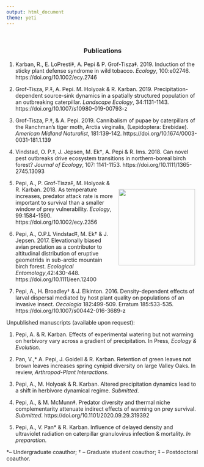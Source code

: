 ```yaml
---
output: html_document
theme: yeti
---
```


<br>
  <center>
  ### Publications
  </center>
  
  
1. Karban, R., E. LoPresti‡, A. Pepi & P. Grof-Tisza‡. 2019. Induction of the  sticky plant defense syndrome in wild tobacco. *Ecology*, 100:e02746. https://doi.org/10.1002/ecy.2746

2. Grof-Tisza, P.‡, A. Pepi. M. Holyoak & R. Karban. 2019. Precipitation-dependent source-sink dynamics in a spatially structured population of an outbreaking caterpillar. *Landscape Ecology*, 34:1131-1143. https://doi.org/10.1007/s10980-019-00793-z

3. Grof-Tisza, P.‡, & A. Pepi. 2019. Cannibalism of pupae by caterpillars of the Ranchman’s tiger moth, Arctia virginalis, (Lepidoptera: Erebidae). *American Midland Naturalist*, 181:139-142. https://doi.org/10.1674/0003-0031-181.1.139

4. Vindstad, O. P.‡, J. Jepsen, M. Ek†, A. Pepi & R. Ims. 2018. Can novel pest outbreaks drive ecosystem transitions in northern-boreal birch forest? *Journal of Ecology*, 107: 1141-1153. https://doi.org/10.1111/1365-2745.13093

<div style= "float:right;position: relative; top: 0px;padding:10px;">
![](pics/ecology_cover.png){width=200px}
</div>

5. Pepi, A., P. Grof-Tisza‡, M. Holyoak & R. Karban. 2018. As temperature increases, predator attack rate is more important to survival than a smaller window of prey vulnerability. *Ecology*, 99:1584-1590. https://doi.org/10.1002/ecy.2356

6. Pepi, A., O.P.L Vindstad‡, M. Ek† & J. Jepsen. 2017. Elevationally biased avian predation as a contributor to altitudinal distribution of eruptive geometrids in sub-arctic mountain birch forest. *Ecological Entomology*,42:430-448. https://doi.org/10.1111/een.12400

7. Pepi, A., H. Broadley† & J. Elkinton. 2016. Density-dependent effects of larval dispersal mediated by host plant quality on populations of an invasive insect. *Oecologia* 182:499-509. Erratum 185:533-535. https://doi.org/10.1007/s00442-016-3689-z

Unpublished manuscripts (available upon request):

1. Pepi, A. & R. Karban. Effects of experimental watering but not warming on herbivory vary across a gradient of precipitation. In Press, *Ecology & Evolution*.

2. Pan, V.,* A. Pepi, J. Goidell & R. Karban. Retention of green leaves not brown leaves increases spring cynipid diversity on large Valley Oaks. In review, *Arthropod-Plant Interactions*.

3. Pepi, A., M. Holyoak & R. Karban. Altered precipitation dynamics lead to a shift in herbivore dynamical regime. *Submitted*.

4. Pepi, A., & M. McMunn‡. Predator diversity and thermal niche complementarity attenuate indirect effects of warming on prey survival. *Submitted*. https://doi.org/10.1101/2020.09.29.319392

5. Pepi, A., V. Pan* & R. Karban. Influence of delayed density and ultraviolet radiation on caterpillar granulovirus infection & mortality. *In preparation*.


*– Undergraduate coauthor; † – Graduate student coauthor; ‡ – Postdoctoral coauthor.
